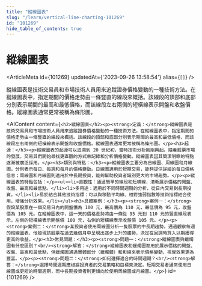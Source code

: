 ```yaml
---
title: "縱線圖表"
slug: "/learn/vertical-line-charting-101269"
id: "101269"
hide_table_of_contents: true
---
```



# 縱線圖表

<ArticleMeta id={101269} updatedAt={'2023-09-26 13:58:54'} alias={`[]`} />
<div className='border-solid border-b border-t-0 my-4 border-[var(--ifm-color-gray-300)]' />

縱線圖表是技術交易員和市場技術人員用來追蹤證券價格變動的一種技術方法。在縱線圖表中，指定期間的價格走勢由一條豎直的線段來概括。該線段的頂部和底部分別表示期間的最高和最低價格，而該線段左右兩側的短橫線表示開盤和收盤價格。縱線圖表通常更常被稱為條形圖。

<AIContent content={`<h2>縱線圖表</h2><p><strong>定義：</strong>縱線圖表是技術交易員和市場技術人員用來追蹤證券價格變動的一種技術方法。在縱線圖表中，指定期間的價格走勢由一條豎直的線段來概括。該線段的頂部和底部分別表示期間的最高和最低價格，而該線段左右兩側的短橫線表示開盤和收盤價格。縱線圖表通常更常被稱為條形圖。</p><h3>起源：</h3><p>縱線圖表的起源可以追溯到 20 世紀初，當時技術分析剛剛興起。隨着股票市場的發展，交易員們開始尋找更直觀的方式來記錄和分析價格變動。縱線圖表因其簡潔明瞭的特點逐漸被廣泛採用。</p><h3>類別與特點：</h3><p>縱線圖表主要分為日線圖、周線圖和月線圖，分別表示每日、每週和每月的價格變動。日線圖適用於短期交易，能夠提供詳細的每日價格信息；周線圖和月線圖則適用於中長期投資，能夠幫助投資者識別更大的市場趨勢。</p><p>縱線圖表的特點包括：</p><ul><li>直觀性：通過簡單的線段和短橫線，清晰展示價格的開盤、收盤、最高和最低點。</li><li>多用途：適用於不同時間週期的分析，從日內交易到長期投資。</li><li>易於結合其他技術指標：可以與移動平均線、相對強弱指數等技術指標結合使用，增強分析效果。</li></ul><h3>具體案例：</h3><p><strong>案例一：</strong>假設某股票在一個交易日內的開盤價為 100 元，最高價為 110 元，最低價為 95 元，收盤價為 105 元。在縱線圖表中，這一天的價格走勢將由一條從 95 元到 110 元的豎直線段表示，左側的短橫線表示開盤價 100 元，右側的短橫線表示收盤價 105 元。</p><p><strong>案例二：</strong>某投資者使用周線圖分析一隻股票的中長期趨勢。通過觀察每週的縱線圖表，他發現該股票在過去幾個月中呈現出逐步上升的趨勢，決定在回調時買入以期獲得更高的收益。</p><h3>常見問題：</h3><p><strong>問題一：</strong>縱線圖表與蠟燭圖有什麼區別？<br/><strong>解答：</strong>縱線圖表和蠟燭圖都用於展示價格的開盤、收盤、最高和最低點，但蠟燭圖通過實體部分（蠟燭體）和影線來表示價格變動，視覺效果更為豐富。</p><p><strong>問題二：</strong>如何選擇適合的時間週期？<br/><strong>解答：</strong>選擇時間週期應根據投資者的交易策略和目標來決定。短期交易者通常使用日線圖或更短的時間週期，而中長期投資者則更傾向於使用周線圖或月線圖。</p>`} id={101269} />
